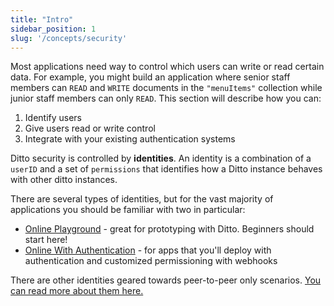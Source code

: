 ```yaml
---
title: "Intro"
sidebar_position: 1
slug: '/concepts/security'
---
```


Most applications need way to control which users can write or read certain data. For example, you might build an application where senior staff members can `READ` and `WRITE` documents in the `"menuItems"` collection while junior staff members can only `READ`. This section will describe how you can:

1. Identify users 
2. Give users read or write control 
3. Integrate with your existing authentication systems

Ditto security is controlled by __identities__. An identity is a combination of a `userID` and a set of `permissions` that identifies how a Ditto instance behaves with other ditto instances. 

There are several types of identities, but for the vast majority of applications you should be familiar with two in particular:

* [Online Playground](/concepts/online-playground) - great for prototyping with Ditto. Beginners should start here!
* [Online With Authentication](/security/online-with-authentication/overview) - for apps that you'll deploy with authentication and customized permissioning with webhooks 

There are other identities geared towards peer-to-peer only scenarios. [You can read more about them here.](/security/identities)